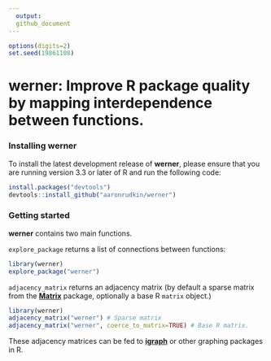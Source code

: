 ```yaml
---
  output:
  github_document
---
```


  <!-- README.md is generated from README.Rmd. Please edit that file -->

```r
options(digits=2)
set.seed(19861108)
```

# werner: Improve R package quality by mapping interdependence between functions.

### Installing werner

To install the latest development release of **werner**, please ensure that you are running version 3.3 or later of R and run the following code:

  ```r
install.packages("devtools")
devtools::install_github("aaronrudkin/werner")
```

### Getting started

**werner** contains two main functions.

`explore_package` returns a list of connections between functions:
```r
library(werner)
explore_package("werner")
```

`adjacency_matrix` returns an adjacency matrix (by default a sparse matrix from the [**Matrix**](https://cran.r-project.org/web/packages/Matrix/index.html) package, optionally a base R `matrix` object.)
```r
library(werner)
adjacency_matrix("werner") # Sparse matrix
adjacency_matrix("werner", coerce_to_matrix=TRUE) # Base R matrix.
```

These adjacency matrices can be fed to [**igraph**](http://igraph.org/r/) or other graphing packages in R.
